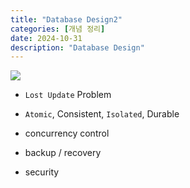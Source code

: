 ```yaml
---
title: "Database Design2"
categories: [개념 정리]
date: 2024-10-31
description: "Database Design"
---
```


![](/img/db-thumb.jpg){.post-thumbnail}

- `Lost Update` Problem
- `Atomic`, Consistent, `Isolated`, Durable

- concurrency control
- backup / recovery
- security

